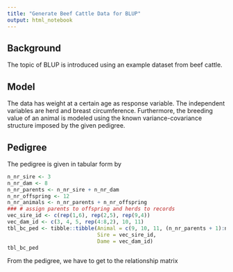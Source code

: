 ```yaml
---
title: "Generate Beef Cattle Data for BLUP"
output: html_notebook
---
```



## Background
The topic of BLUP is introduced using an example dataset from beef cattle. 


## Model
The data has weight at a certain age as response variable. The independent variables are herd and breast circumference. Furthermore, the breeding value of an animal is modeled using the known variance-covariance structure imposed by the given pedigree.


## Pedigree
The pedigree is given in tabular form by 

```r
n_nr_sire <- 3
n_nr_dam <- 8
n_nr_parents <- n_nr_sire + n_nr_dam
n_nr_offspring <- 12
n_nr_animals <- n_nr_parents + n_nr_offspring
### # assign parents to offspring and herds to records
vec_sire_id <- c(rep(1,6), rep(2,5), rep(9,4))
vec_dam_id <- c(3, 4, 5, rep(4:8,2), 10, 11)
tbl_bc_ped <- tibble::tibble(Animal = c(9, 10, 11, (n_nr_parents + 1):n_nr_animals),
                             Sire = vec_sire_id,
                             Dame = vec_dam_id) 
tbl_bc_ped
```

From the pedigree, we have to get to the relationship matrix

